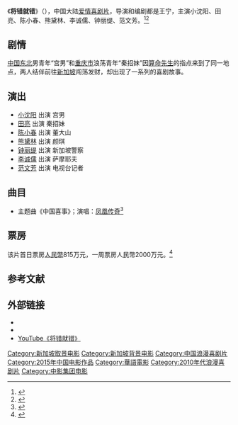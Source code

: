 {{电影信息框
| 片名     = 将错就错
| 电影原名 = ''{{lang|en|The Right Mistake}}''
| 图像     = The Right Mistake poster.jpg
| 图像说明 = 海报
| 导演     = [[王宁|王宁]]
| 监制     = 王宁、岳扬、吴亚康
| 制片     = 凌红、罗伟、金宏、卢俊华、李冉
| 编剧     = 王宁
| 原著     = 
| 主演     = 小沈阳<br>田亮<br>陈小春<br>熊黛林<br>李诚儒<br>钟丽缇<br>范文芳
| 配乐     = 
| 摄影     = 卢晟
| 剪辑     = 战海红
| 制片商   = [[中国电影股份有限公司|中国电影股份有限公司]]<br>广东广视传媒有限公司<br>北京雨木星辰文化传播有限公司
| 发行商   = 中国电影股份有限公司<br>永乐影业
| 上映日期 = {{Film date|2015|3|5|中国大陆}}
| 片长     = 92分钟
| 产地     = {{CHNML}}
| 语言     = 东北话、重庆话
| 预算     = 
| 票房     = 
| 前集     = 
| 续集     = 
}}
《'''将错就错'''》（{{lang-en|''The Right Mistake''}}），中国大陆[[爱情片|爱情]][[喜剧片|喜剧片]]，导演和编剧都是王宁，主演小沈阳、田亮、陈小春、熊黛林、李诚儒、钟丽缇、范文芳。<ref>{{cite news |author= |url=http://ent.sina.com.cn/m/c/2015-01-13/doc-icesifvy3551762.shtml |title=《将错就错》定档元宵节 田亮自信演技 |newspaper=新浪网 |accessdate=2015-05-10 |date=2015-01-13 |archive-date=2019-09-17 |archive-url=https://web.archive.org/web/20190917143849/http://ent.sina.com.cn/m/c/2015-01-13/doc-icesifvy3551762.shtml |dead-url=no }}</ref><ref>{{cite news |author= |url=http://ent.163.com/15/0309/10/AK8QADT4000300B1.html |title=《将错就错》成女性观众最爱 熊黛林小沈阳热恋 |newspaper=网易 |accessdate=2015-05-10 |date=2015-03-09 |archive-date=2019-09-17 |archive-url=https://web.archive.org/web/20190917221525/http://ent.163.com/15/0309/10/AK8QADT4000300B1.html |dead-url=no }}</ref>

==剧情==
[[中国东北|中国东北]]男青年“宫男”和[[重庆市|重庆市]]浪荡青年“秦招妹”因[[算命先生|算命先生]]的指点来到了同一地点，两人结伴前往[[新加坡|新加坡]]闯荡发财，却出现了一系列的喜剧故事。

== 演出 ==
*[[小沈阳|小沈阳]] 出演 宫男
*[[田亮|田亮]] 出演 秦招妹
*[[陈小春|陈小春]] 出演 董大山
*[[熊黛林|熊黛林]] 出演 颜琪
*[[钟丽缇|钟丽缇]] 出演 新加坡警察
*[[李诚儒|李诚儒]] 出演 萨摩耶夫
*[[范文芳|范文芳]] 出演 电视台记者

==曲目==
*主题曲《中国喜事》；演唱：[[凤凰传奇|凤凰传奇]]<ref>{{cite news |author= |url=http://www.gmw.cn/cg/newspaper/2015-02/26/content_104735418.htm |title=《将错就错》元宵上映 凤凰传奇献唱主题曲 |newspaper=光明网 |date=2015-02-26 |accessdate=2015-05-10 |archive-date=2015-09-24 |archive-url=https://web.archive.org/web/20150924043426/http://www.gmw.cn/cg/newspaper/2015-02/26/content_104735418.htm |dead-url=no }}</ref>

==票房==
该片首日票房[[人民幣|人民幣]]815万元，一周票房人民幣2000万元。<ref>{{cite news |author= |url=http://ent.people.com.cn/n/2015/0310/c1012-26668853.html |title=《超能陆战队》票房近3亿 《将错就错》成黑马 |newspaper=人民网 |date=2015-03-10 |accessdate=2015-05-10 |archive-date=2017-01-19 |archive-url=https://web.archive.org/web/20170119020045/http://ent.people.com.cn/n/2015/0310/c1012-26668853.html |dead-url=no }}</ref>

==参考文献==
{{reflist}}

== 外部链接==
* {{douban}}
* {{Mtime|219664}}
* [https://www.youtube.com/watch?v=aZi2usMGzxY YouTube《将错就错》] {{Wayback|url=https://www.youtube.com/watch?v=aZi2usMGzxY |date=20160316121844 }}

{{DEFAULTSORT:Jiang将错就错}}
[[Category:新加坡取景电影|Category:新加坡取景电影]]
[[Category:新加坡背景电影|Category:新加坡背景电影]]
[[Category:中国浪漫喜剧片|Category:中国浪漫喜剧片]]
[[Category:2015年中国电影作品|Category:2015年中国电影作品]]
[[Category:華語電影|Category:華語電影]]
[[Category:2010年代浪漫喜剧片|Category:2010年代浪漫喜剧片]]
[[Category:中影集团电影|Category:中影集团电影]]